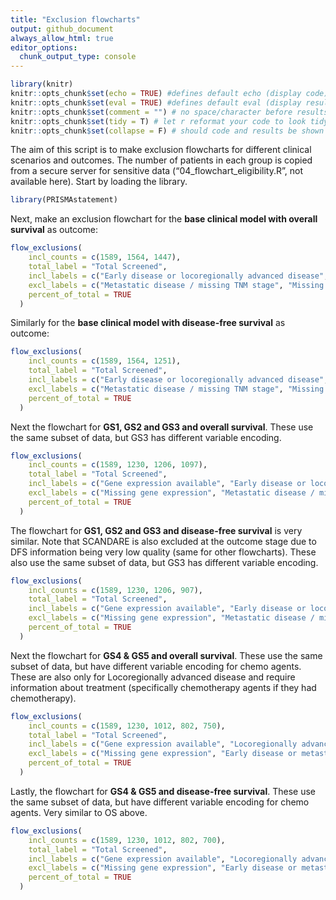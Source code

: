 ```yaml
---
title: "Exclusion flowcharts"
output: github_document
always_allow_html: true
editor_options: 
  chunk_output_type: console
---
```


```r
library(knitr)
knitr::opts_chunk$set(echo = TRUE) #defines default echo (display code)
knitr::opts_chunk$set(eval = TRUE) #defines default eval (display result of code)
knitr::opts_chunk$set(comment = "") # no space/character before results (e.g. in tables)
knitr::opts_chunk$set(tidy = T) # let r reformat your code to look tidy in the output
knitr::opts_chunk$set(collapse = F) # should code and results be shown in the same chunk (=T) or be split in several chunks in the document (=F)
```

The aim of this script is to make exclusion flowcharts for different clinical scenarios and outcomes. The number of patients in each group is copied from a secure server for sensitive data ("04_flowchart_eligibility.R", not available here). Start by loading the library.

```r
library(PRISMAstatement)
```

Next, make an exclusion flowchart for the **base clinical model with overall survival** as outcome:

```r
flow_exclusions(
    incl_counts = c(1589, 1564, 1447),
    total_label = "Total Screened",
    incl_labels = c("Early disease or locoregionally advanced disease", "Outcome available"),
    excl_labels = c("Metastatic disease / missing TNM stage", "Missing outcome"),
    percent_of_total = TRUE
  )

```

Similarly for the **base clinical model with disease-free survival** as outcome:

```r
flow_exclusions(
    incl_counts = c(1589, 1564, 1251),
    total_label = "Total Screened",
    incl_labels = c("Early disease or locoregionally advanced disease", "Outcome available"),
    excl_labels = c("Metastatic disease / missing TNM stage", "Missing outcome"),
    percent_of_total = TRUE
  )

```

Next the flowchart for **GS1, GS2 and GS3 and overall survival**. These use the same subset of data, but GS3 has different variable encoding. 

```r
flow_exclusions(
    incl_counts = c(1589, 1230, 1206, 1097),
    total_label = "Total Screened",
    incl_labels = c("Gene expression available", "Early disease or locoregionally advanced disease", "Outcome available"),
    excl_labels = c("Missing gene expression", "Metastatic disease / missing TNM stage", "Missing outcome"),
    percent_of_total = TRUE
  )

```

The flowchart for **GS1, GS2 and GS3 and disease-free survival** is very similar. Note that SCANDARE is also excluded at the outcome stage due to DFS information being very low quality (same for other flowcharts). These also use the same subset of data, but GS3 has different variable encoding. 

```r
flow_exclusions(
    incl_counts = c(1589, 1230, 1206, 907),
    total_label = "Total Screened",
    incl_labels = c("Gene expression available", "Early disease or locoregionally advanced disease", "Outcome available"),
    excl_labels = c("Missing gene expression", "Metastatic disease / missing TNM stage", "Missing outcome"),
    percent_of_total = TRUE
  )

```

Next the flowchart for **GS4 & GS5 and overall survival**. These use the same subset of data, but have different variable encoding for chemo agents. These are also only for Locoregionally advanced disease and require information about treatment (specifically chemotherapy agents if they had chemotherapy). 

```r
flow_exclusions(
    incl_counts = c(1589, 1230, 1012, 802, 750),
    total_label = "Total Screened",
    incl_labels = c("Gene expression available", "Locoregionally advanced disease", "Treatment information available", "Outcome available"),
    excl_labels = c("Missing gene expression", "Early disease or metastatic disease", "Missing treatment information", "Missing outcome"),
    percent_of_total = TRUE
  )

```


Lastly, the flowchart for **GS4 & GS5 and disease-free survival**. These use the same subset of data, but have different variable encoding for chemo agents. Very similar to OS above.  

```r
flow_exclusions(
    incl_counts = c(1589, 1230, 1012, 802, 700),
    total_label = "Total Screened",
    incl_labels = c("Gene expression available", "Locoregionally advanced disease", "Treatment information available", "Outcome available"),
    excl_labels = c("Missing gene expression", "Early disease or metastatic disease", "Missing treatment information", "Missing outcome"),
    percent_of_total = TRUE
  )

```


